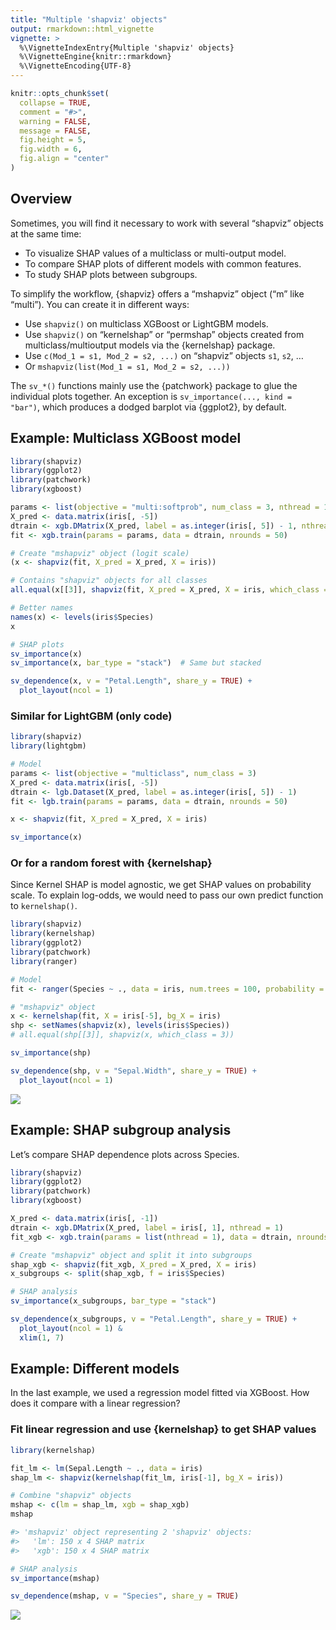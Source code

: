 ```yaml
---
title: "Multiple 'shapviz' objects"
output: rmarkdown::html_vignette
vignette: >
  %\VignetteIndexEntry{Multiple 'shapviz' objects}
  %\VignetteEngine{knitr::rmarkdown}
  %\VignetteEncoding{UTF-8}
---
```



```r
knitr::opts_chunk$set(
  collapse = TRUE,
  comment = "#>",
  warning = FALSE,
  message = FALSE,
  fig.height = 5, 
  fig.width = 6,
  fig.align = "center"
)
```

## Overview

Sometimes, you will find it necessary to work with several "shapviz" objects at the same time:

- To visualize SHAP values of a multiclass or multi-output model.
- To compare SHAP plots of different models with common features.
- To study SHAP plots between subgroups.

To simplify the workflow, {shapviz} offers a "mshapviz" object ("m" like "multi"). You can create it in different ways:

- Use `shapviz()` on multiclass XGBoost or LightGBM models.
- Use `shapviz()` on "kernelshap" or "permshap" objects created from  multiclass/multioutput models via the {kernelshap} package.
- Use `c(Mod_1 = s1, Mod_2 = s2, ...)` on "shapviz" objects `s1`, `s2`, ...
- Or `mshapviz(list(Mod_1 = s1, Mod_2 = s2, ...))`

The `sv_*()` functions mainly use the {patchwork} package to glue the individual plots together. An exception is `sv_importance(..., kind = "bar")`, which produces a dodged barplot via {ggplot2}, by default.

## Example: Multiclass XGBoost model

```r
library(shapviz)
library(ggplot2)
library(patchwork)
library(xgboost)

params <- list(objective = "multi:softprob", num_class = 3, nthread = 1)
X_pred <- data.matrix(iris[, -5])
dtrain <- xgb.DMatrix(X_pred, label = as.integer(iris[, 5]) - 1, nthread = 1)
fit <- xgb.train(params = params, data = dtrain, nrounds = 50)

# Create "mshapviz" object (logit scale)
(x <- shapviz(fit, X_pred = X_pred, X = iris))

# Contains "shapviz" objects for all classes
all.equal(x[[3]], shapviz(fit, X_pred = X_pred, X = iris, which_class = 3))

# Better names
names(x) <- levels(iris$Species)
x

# SHAP plots
sv_importance(x)
sv_importance(x, bar_type = "stack")  # Same but stacked

sv_dependence(x, v = "Petal.Length", share_y = TRUE) +
  plot_layout(ncol = 1)
```

### Similar for LightGBM (only code)

```r
library(shapviz)
library(lightgbm)

# Model
params <- list(objective = "multiclass", num_class = 3)
X_pred <- data.matrix(iris[, -5])
dtrain <- lgb.Dataset(X_pred, label = as.integer(iris[, 5]) - 1)
fit <- lgb.train(params = params, data = dtrain, nrounds = 50)

x <- shapviz(fit, X_pred = X_pred, X = iris)

sv_importance(x)
```

### Or for a random forest with {kernelshap}

Since Kernel SHAP is model agnostic, we get SHAP values on probability scale. To explain log-odds, we would need to pass our own predict function to `kernelshap()`.

```r
library(shapviz)
library(kernelshap)
library(ggplot2)
library(patchwork)
library(ranger)

# Model
fit <- ranger(Species ~ ., data = iris, num.trees = 100, probability = TRUE, seed = 1)

# "mshapviz" object
x <- kernelshap(fit, X = iris[-5], bg_X = iris)
shp <- setNames(shapviz(x), levels(iris$Species))
# all.equal(shp[[3]], shapviz(x, which_class = 3))

sv_importance(shp)

sv_dependence(shp, v = "Sepal.Width", share_y = TRUE) +
  plot_layout(ncol = 1)
```

![](../man/figures/VIGNETTE-dep-ranger.png)

## Example: SHAP subgroup analysis

Let's compare SHAP dependence plots across Species.

```r
library(shapviz)
library(ggplot2)
library(patchwork)
library(xgboost)

X_pred <- data.matrix(iris[, -1])
dtrain <- xgb.DMatrix(X_pred, label = iris[, 1], nthread = 1)
fit_xgb <- xgb.train(params = list(nthread = 1), data = dtrain, nrounds = 50)

# Create "mshapviz" object and split it into subgroups
shap_xgb <- shapviz(fit_xgb, X_pred = X_pred, X = iris)
x_subgroups <- split(shap_xgb, f = iris$Species)

# SHAP analysis
sv_importance(x_subgroups, bar_type = "stack")

sv_dependence(x_subgroups, v = "Petal.Length", share_y = TRUE) +
  plot_layout(ncol = 1) & 
  xlim(1, 7)
```

## Example: Different models

In the last example, we used a regression model fitted via XGBoost. How does it compare with a linear regression?

### Fit linear regression and use {kernelshap} to get SHAP values

```r
library(kernelshap)

fit_lm <- lm(Sepal.Length ~ ., data = iris)
shap_lm <- shapviz(kernelshap(fit_lm, iris[-1], bg_X = iris))

# Combine "shapviz" objects
mshap <- c(lm = shap_lm, xgb = shap_xgb)
mshap

#> 'mshapviz' object representing 2 'shapviz' objects:
#>   'lm': 150 x 4 SHAP matrix
#>   'xgb': 150 x 4 SHAP matrix

# SHAP analysis
sv_importance(mshap)

sv_dependence(mshap, v = "Species", share_y = TRUE)
```

![](../man/figures/VIGNETTE-dep.png)


